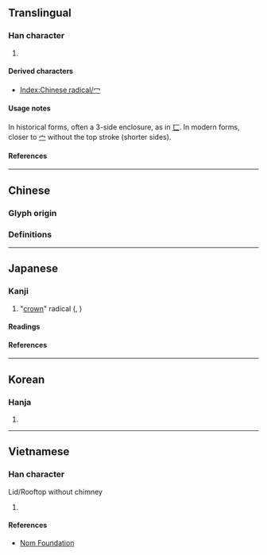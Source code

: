{{also|宀|勹|匸|ワ}}
{{character info}}
==Translingual==
{{stroke order|type=animate}}

===Han character===
{{Han char|rn=14|rad=冖|as=00|sn=2|four=37000|canj=IN,LN,XXLN|ids=⿰丿乛}}

# {{mul-kangxi radical-def}}

====Derived characters====
* [[Index:Chinese radical/冖]]

====Usage notes====
In historical forms, often a 3-side enclosure, as in [[匸]]. In modern forms, closer to [[宀]] without the top stroke (shorter sides).

====References====
{{Han ref|kx=0130.120|dkj=01565|dj=0292.120|hdz=10302.140|uh=5196}}

----

==Chinese==

===Glyph origin===
{{Han etym}}

===Definitions===
{{zh-see|冪|a}}

----

==Japanese==

===Kanji===
{{ja-kanji|grade=r|rs=冖00}}

# "[[crown]]" radical ({{ja-r|わかんむり}}, {{ja-r|べきかんむり}})

====Readings====
{{ja-readings
|goon=みゃく
|kanon=べき
|kun=おおう
}}

====References====
{{ja-kref
|jis=514C
|ku=4944
|shift=996b
|euc=D1CC
|freq=''radical''
|nelson=''not listed''
|newnelson=398
|halpern=3353
|kld=''not listed''
|heisig=''not listed''
|tuttle=2i0.1
}}

----

==Korean==

===Hanja===
{{ko-hanja|hangeul=멱|rv=myeok|mr=myŏk|eumhun=덮을|ehrv=deopeul}}

# {{rfdef|ko|sort=冖00}}

----

==Vietnamese==

===Han character===
{{vi-readings|reading=[[mịch]]|rs=冖00}}
Lid/Rooftop without chimney
# {{rfdef|vi|sort=冖00}}

====References====
* [http://nomfoundation.org/common/nom_details.php?codepoint=5196 Nom Foundation]